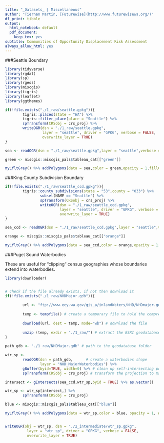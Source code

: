 ```yaml
---
title: "_Datasets_ | Miscellaneous"
author: "Tiernan Martin, [Futurewise](http://www.futurewisewa.org/)"
df_print: tibble
output:
  html_notebook: default
  pdf_document:
    keep_tex: yes
subtitle: Communities of Opportunity Displacement Risk Assessment
always_allow_html: yes
---
```


###Seattle Boundary

```r
library(tidyverse)
library(rgdal)
library(sp)
library(rgeos)
library(miscgis)
library(tigris)
library(leaflet)
library(ggthemes)

if(!file.exists("./1_raw/seattle.gpkg")){
        tigris::places(state = "WA") %>%
        tigris::filter_place(place = "Seattle") %>%
        spTransform(CRSobj = crs_proj) %>% 
        writeOGR(dsn = "./1_raw/seattle.gpkg",
                 layer = "seattle", driver = "GPKG", verbose = FALSE, 
                 overwrite_layer = TRUE)
}

sea <- readOGR(dsn = "./1_raw/seattle.gpkg",layer = "seattle",verbose = FALSE)

green <- miscgis::miscgis_pals$tableau_cat[["green"]]

myLfltGrey() %>% addPolygons(data = sea,color = green,opacity = 1,fillColor = green,fillOpacity = .5)

```

###King County Subdivision Boundary

```r

if(!file.exists("./1_raw/seattle_ccd.gpkg")){
        tigris::county_subdivisions(state = "53",county = "033") %>% 
                subset(NAME == "Seattle") %>% 
                spTransform(CRSobj = crs_proj) %>% 
                writeOGR(dsn = "./1_raw/seattle_ccd.gpkg",
                         layer = "seattle", driver = "GPKG", verbose = FALSE, 
                         overwrite_layer = TRUE)
}

sea_ccd <- readOGR(dsn = "./1_raw/seattle_ccd.gpkg",layer = "seattle",verbose = FALSE)

orange <- miscgis::miscgis_pals$tableau_cat[["orange"]]

myLfltGrey() %>% addPolygons(data = sea_ccd,color = orange,opacity = 1,fillColor = orange,fillOpacity = .5)

```

###Puget Sound Waterbodies

These are useful for "clipping" census geographies whose boundaries extend into waterbodies.

```r
library(downloader)


# check if the file already exists, if not then download it
if(!file.exists("./1_raw/NHDMajor.gdb")){
        
        url <- "ftp://www.ecy.wa.gov/gis_a/inlandWaters/NHD/NHDmajor.gdb.zip" # save the URL for the waterbodies data
        
        temp <- tempfile() # create a temporary file to hold the compressed download
        
        download(url, dest = temp, mode="wb") # download the file
        
        unzip (temp, exdir = "./1_raw/") # extract the ESRI geodatabase file to a project folder
}
                                
path_gdb <- "./1_raw/NHDMajor.gdb" # path to the geodatabase folder

wtr_sp <-
        readOGR(dsn = path_gdb,      # create a waterbodies shape
                layer = "NHD_MajorWaterbodies") %>%
        gBuffer(byid=TRUE, width=0) %>% # clean up self-intersecting polygons
        spTransform(CRSobj = crs_proj) # transform the projection to match the project projection

intersect <- gIntersects(sea_ccd,wtr_sp,byid = TRUE) %>% as.vector()

wtr_sp <- wtr_sp[intersect,] %>%
        spTransform(CRSobj = crs_proj)

blue <- miscgis::miscgis_pals$tableau_cat[["blue"]]

myLfltGrey() %>% addPolygons(data = wtr_sp,color = blue, opacity = 1, weight = .5, fillColor = blue,fillOpacity = .5)


writeOGR(obj = wtr_sp, dsn = "./2_intermediate/wtr_sp.gpkg", 
          layer = "wtr_sp", driver = "GPKG", verbose = FALSE, 
          overwrite_layer = TRUE)


```

